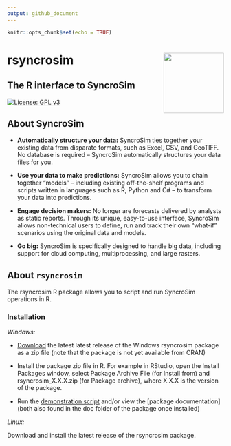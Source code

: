 ```yaml
---
output: github_document
---
```


```r
knitr::opts_chunk$set(echo = TRUE)
```

# rsyncrosim <img src="inst/images/sticker.png" align="right" width=140/>
## The R interface to SyncroSim

[![License: GPL v3](https://img.shields.io/badge/License-GPL%20v3-blue.svg)](http://www.gnu.org/licenses/gpl-3.0)

## About SyncroSim

- **Automatically structure your data:**
SyncroSim ties together your existing data from disparate formats, such as Excel, CSV, and GeoTIFF. No database is required – SyncroSim automatically structures your data files for you.

- **Use your data to make predictions:**
SyncroSim allows you to chain together “models” – including existing off-the-shelf programs and scripts written in languages such as R, Python and C# – to transform your data into predictions.

- **Engage decision makers:**
No longer are forecasts delivered by analysts as static reports. Through its unique, easy-to-use interface, SyncroSim allows non-technical users to define, run and track their own “what-if” scenarios using the original data and models.

- **Go big:**
SyncroSim is specifically designed to handle big data, including support for cloud computing, multiprocessing, and large rasters.

## About `rsyncrosim`
The rsyncrosim R package allows you to script and run SyncroSim operations in R. 

### Installation
_Windows:_

- [Download](https://github.com/syncrosim/rsyncrosim/releases/) the latest latest release of the Windows rsyncrosim package as a zip file (note that the package is not yet available from CRAN)

- Install the package zip file in R. For example in RStudio, open the Install Packages window, select Package Archive File (for Install from) and rsyncrosim_X.X.X.zip (for Package archive), where X.X.X is the version of the package.

- Run the [demonstration script](https://github.com/syncrosim/rsyncrosim/blob/dev/demo/rsyncrosim-demo.R) and/or view the [package documentation] (both also found in the doc folder of the package once installed)

_Linux:_ 

Download and install the latest release of the rsyncrosim package.